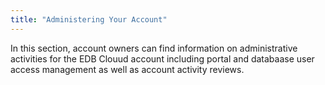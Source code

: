 ```yaml
---
title: "Administering Your Account"
---
```


In this section, account owners can find information on administrative activities for the EDB Clouud account including portal and databaase user access management as well as account activity reviews.
